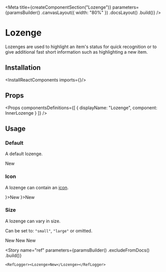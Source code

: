 
<Meta
    title={createComponentSection("Lozenge")}
    parameters={paramsBuilder()
        .canvasLayout({ width: "80%" })
        .docsLayout(<ReactComponentsLayout sourcePath="/packages/react-components/src/lozenge" />)
        .build()}
/>

# Lozenge

Lozenges are used to highlight an item's status for quick recognition or to give additional fast short information such as highlighting a new item.

## Installation

<InstallReactComponents imports={<Imports />}/>

## Props

<Props
    componentsDefinitions={[
        { displayName: "Lozenge", component: InnerLozenge }
    ]}
/>

## Usage

### Default

A default lozenge.

<Preview>
    <Story name="default">
        <Lozenge>New</Lozenge>
    </Story>
</Preview>

### Icon

A lozenge can contain an [icon](?path=/docs/materials-icons--page).

<Preview>
    <Story name="icon">
        <div className="flex items-space-between">
            <Lozenge iconLeft={<CheckCircleIcon />}>New</Lozenge>
            <Lozenge iconRight={<CheckCircleIcon />}>New</Lozenge>
        </div>
    </Story>
</Preview>

### Size

A lozenge can vary in size.

Can be set to: `"small"`, `"large"` or omitted.

<Preview>
    <Story name="size">
        <div className="flex items-end items-space-between">
            <Lozenge size="small">New</Lozenge>
            <Lozenge>New</Lozenge>
            <Lozenge size="large">New</Lozenge>
        </div>
    </Story>
</Preview>

<Story
    name="ref"
    parameters={paramsBuilder()
        .excludeFromDocs()
        .build()}
>
    <RefLogger><Lozenge>New</Lozenge></RefLogger>
</Story>

